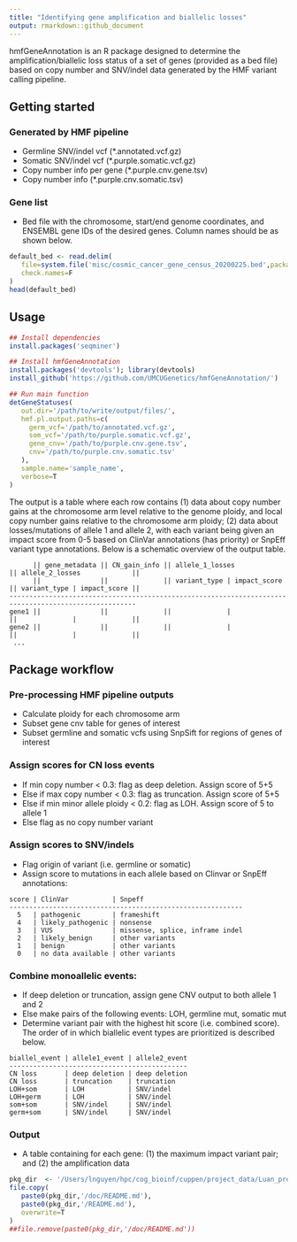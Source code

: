 ```yaml
---
title: "Identifying gene amplification and biallelic losses"
output: rmarkdown::github_document
---
```


hmfGeneAnnotation is an R package designed to determine the amplification/biallelic loss status of a
set of genes (provided as a bed file) based on copy number and SNV/indel data generated by the HMF
variant calling pipeline. 

## Getting started
### Generated by HMF pipeline
- Germline SNV/indel vcf (\*.annotated.vcf.gz)
- Somatic SNV/indel vcf (\*.purple.somatic.vcf.gz)
- Copy number info per gene (\*.purple.cnv.gene.tsv)
- Copy number info (\*.purple.cnv.somatic.tsv)

### Gene list
- Bed file with the chromosome, start/end genome coordinates, and ENSEMBL gene IDs of the desired 
genes. Column names should be as shown below.

```r
default_bed <- read.delim(
   file=system.file('misc/cosmic_cancer_gene_census_20200225.bed',package='hmfGeneAnnotation'),
   check.names=F
)
head(default_bed)
```

## Usage
```r
## Install dependencies
install.packages('seqminer')

## Install hmfGeneAnnotation
install.packages('devtools'); library(devtools)
install_github('https://github.com/UMCUGenetics/hmfGeneAnnotation/')

## Run main function
detGeneStatuses(
   out.dir='/path/to/write/output/files/', 
   hmf.pl.output.paths=c(
   	 germ_vcf='/path/to/annotated.vcf.gz', 
   	 som_vcf='/path/to/purple.somatic.vcf.gz', 
   	 gene_cnv='/path/to/purple.cnv.gene.tsv', 
   	 cnv='/path/to/purple.cnv.somatic.tsv'
   ), 
   sample.name='sample_name',
   verbose=T
)
```

The output is a table where each row contains (1) data about copy number
gains at the chromosome arm level relative to the genome ploidy, and local copy number gains
relative to the chromosome arm ploidy; (2) data about losses/mutations of allele 1 and allele 2, with
each variant being given an impact score from 0-5 based on ClinVar annotations (has priority) or
SnpEff variant type annotations. Below is a schematic overview of the output table.


```
      || gene_metadata || CN_gain_info || allele_1_losses             || allele_2_losses             ||
      ||               ||              || variant_type | impact_score || variant_type | impact_score ||
------------------------------------------------------------------------------------------------------
gene1 ||               ||              ||              |              ||              |              ||
gene2 ||               ||              ||              |              ||              |              ||
 ...

```

## Package workflow
### Pre-processing HMF pipeline outputs
* Calculate ploidy for each chromosome arm
* Subset gene cnv table for genes of interest
* Subset germline and somatic vcfs using SnpSift for regions of genes of interest

### Assign scores for CN loss events
* If min copy number < 0.3: flag as deep deletion. Assign score of 5+5
* Else if max copy number < 0.3: flag as truncation. Assign score of 5+5
* Else if min minor allele ploidy < 0.2: flag as LOH. Assign score of 5 to allele 1
* Else flag as no copy number variant

### Assign scores to SNV/indels
* Flag origin of variant (i.e. germline or somatic)
* Assign score to mutations in each allele based on Clinvar or SnpEff annotations:

```
score | ClinVar           | Snpeff
-----------------------------------------------------------
  5   | pathogenic        | frameshift
  4   | likely_pathogenic | nonsense
  3   | VUS               | missense, splice, inframe indel
  2   | likely_benign     | other variants
  1   | benign            | other variants
  0   | no data available | other variants
```

### Combine monoallelic events:
* If deep deletion or truncation, assign gene CNV output to both allele 1 and 2
* Else make pairs of the following events: LOH, germline mut, somatic mut
* Determine variant pair with the highest hit score (i.e. combined score). The order of in which
biallelic event types are prioritized is described below.

```
biallel_event | allele1_event | allele2_event 
---------------------------------------------
CN loss       | deep deletion | deep deletion
CN loss       | truncation    | truncation
LOH+som       | LOH           | SNV/indel
LOH+germ      | LOH           | SNV/indel
som+som       | SNV/indel     | SNV/indel
germ+som      | SNV/indel     | SNV/indel
```


### Output
* A table containing for each gene: (1) the maximum impact variant pair; and (2) the amplification data

```r
pkg_dir  <- '/Users/lnguyen/hpc/cog_bioinf/cuppen/project_data/Luan_projects/CHORD/scripts_main/hmfGeneAnnotation/'
file.copy(
   paste0(pkg_dir,'/doc/README.md'),
   paste0(pkg_dir,'/README.md'),
   overwrite=T
)
##file.remove(paste0(pkg_dir,'/doc/README.md'))
```
